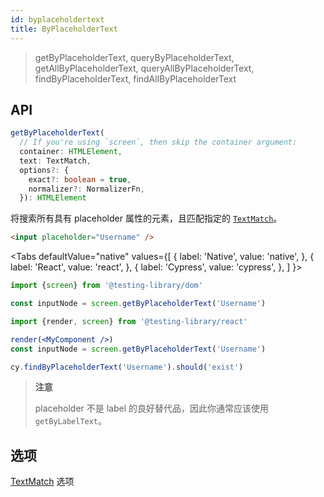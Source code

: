 ```yaml
---
id: byplaceholdertext
title: ByPlaceholderText
---
```



> getByPlaceholderText, queryByPlaceholderText, getAllByPlaceholderText,
> queryAllByPlaceholderText, findByPlaceholderText, findAllByPlaceholderText

## API

```typescript
getByPlaceholderText(
  // If you're using `screen`, then skip the container argument:
  container: HTMLElement,
  text: TextMatch,
  options?: {
    exact?: boolean = true,
    normalizer?: NormalizerFn,
  }): HTMLElement
```

将搜索所有具有 placeholder 属性的元素，且匹配指定的 [`TextMatch`](queries/about.mdx#textmatch)。

```html
<input placeholder="Username" />
```

<Tabs defaultValue="native" values={[ { label: 'Native', value: 'native', }, {
label: 'React', value: 'react', }, { label: 'Cypress', value: 'cypress', }, ] }>
<TabItem value="native">

```js
import {screen} from '@testing-library/dom'

const inputNode = screen.getByPlaceholderText('Username')
```

  </TabItem>
  <TabItem value="react">

```jsx
import {render, screen} from '@testing-library/react'

render(<MyComponent />)
const inputNode = screen.getByPlaceholderText('Username')
```

  </TabItem>
  <TabItem value="cypress">

```js
cy.findByPlaceholderText('Username').should('exist')
```

  </TabItem>
  </Tabs>

> **注意**
>
> placeholder 不是 label 的良好替代品，因此你通常应该使用 `getByLabelText`。

## 选项

[TextMatch](queries/about.mdx#textmatch) 选项
